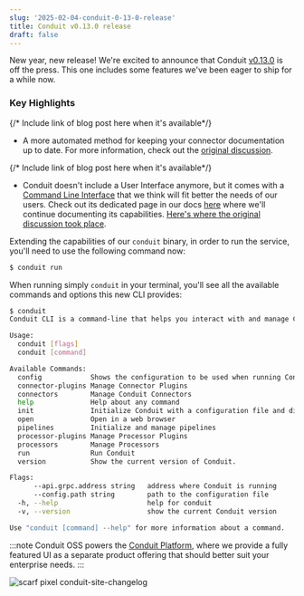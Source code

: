 ```yaml
---
slug: '2025-02-04-conduit-0-13-0-release'
title: Conduit v0.13.0 release
draft: false
---
```


New year, new release! We're excited to announce that Conduit [v0.13.0](https://github.com/ConduitIO/conduit/releases/tag/v0.13.0) is off the press. This one includes some features we've been eager to ship for a while now.

<!--truncate-->

### Key Highlights

{/* Include link of blog post here when it's available*/}
- A more automated method for keeping your connector documentation up to date. For more information, check out the [original discussion](https://github.com/ConduitIO/conduit/discussions/1522).

{/* Include link of blog post here when it's available*/}
- Conduit doesn't include a User Interface anymore, but it comes with a [Command Line Interface](/docs/cli) that we think will fit better the needs of our users. Check out its dedicated page in our docs [here](/docs/cli) where we'll continue documenting its capabilities. [Here's where the original discussion took place](https://github.com/ConduitIO/conduit/discussions/1642). 


Extending the capabilities of our `conduit` binary, in order to run the service, you'll need to use the following command now:

```bash
$ conduit run
```

When running simply `conduit` in your terminal, you'll see all the available commands and options this new CLI provides:

```bash
$ conduit
Conduit CLI is a command-line that helps you interact with and manage Conduit.

Usage:
  conduit [flags]
  conduit [command]

Available Commands:
  config            Shows the configuration to be used when running Conduit.
  connector-plugins Manage Connector Plugins
  connectors        Manage Conduit Connectors
  help              Help about any command
  init              Initialize Conduit with a configuration file and directories.
  open              Open in a web browser
  pipelines         Initialize and manage pipelines
  processor-plugins Manage Processor Plugins
  processors        Manage Processors
  run               Run Conduit
  version           Show the current version of Conduit.

Flags:
      --api.grpc.address string   address where Conduit is running
      --config.path string        path to the configuration file
  -h, --help                      help for conduit
  -v, --version                   show the current Conduit version

Use "conduit [command] --help" for more information about a command.
```

:::note
Conduit OSS powers the [Conduit Platform](https://meroxa.com), where we provide a fully featured UI as a separate product offering that should better suit your enterprise needs.
:::


![scarf pixel conduit-site-changelog](https://static.scarf.sh/a.png?x-pxid=b43cda70-9a98-4938-8857-471cc05e99c5)
